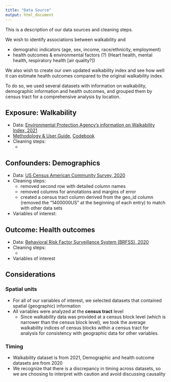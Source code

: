 ```yaml
---
title: "Data Source"
output: html_document
---
```


This is a description of our data sources and cleaning steps.

We wish to identify associations between walkability and 

* demograhic indicators (age, sex, income, race/ethnicity, employment)
* health outcomes & environmental factors (?) (Heart health, mental health, respiratory health [air quality?])

We also wish to create our own updated walkability index and see how well it can estimate health outcomes compared to the original walkability index.

To do so, we used several datasets with information on walkability, demographic information and health outcomes, and grouped them by census tract for a comprehensive analysis by location.


## Exposure: Walkability

* Data: [Environmental Protection Agency's information on Walkability Index, 2021](http://edg.epa.gov/metadata/catalog/search/resource/details.page?uuid=%7B251AFDD9-23A7-4068-9B27-A3048A7E6012%7D)
* [Methodology & User Guide](https://www.epa.gov/sites/default/files/2021-06/documents/national_walkability_index_methodology_and_user_guide_june2021.pdf), [Codebook](https://www.epa.gov/sites/default/files/2021-06/documents/epa_sld_3.0_technicaldocumentationuserguide_may2021.pdf)
* Cleaning steps:
  * 
  
## Confounders: Demographics
* Data: [US Census American Community Survey, 2020](https://data.census.gov/table?tid=ACSDP1Y2021.DP05)
* Cleaning steps:
  * removed second row with detailed column names
  * removed columns for annotations and margins of error
  * created a census tract column derived from the geo_id column (removed the "1400000US" at the beginning of each entry) to match with other data sets
* Variables of interest:
  
## Outcome: Health outcomes
* Data: [Behavioral Risk Factor Surveillance System (BRFSS), 2020](https://chronicdata.cdc.gov/500-Cities-Places/PLACES-Local-Data-for-Better-Health-Census-Tract-D/cwsq-ngmh/data)
* Cleaning steps:
  * 
* Variables of interest

## Considerations

### Spatial units
* For all of our variables of interest, we selected datasets that contained spatial (geographic) information
* All variables were analyzed at the **census tract** level
  * Since walkability data was provided at a census block level (which is narrower than the census block level), we took the average walkability indices of census blocks within a census tract for analysis for consistency with geographic data for other variables.
  
### Timing
* Walkability dataset is from 2021, Demographic and health outcome datasets are from 2020
* We recognize that there is a discrepancy in timing across datasets, so we are choosing to interpret with caution and avoid discussing causality





  
